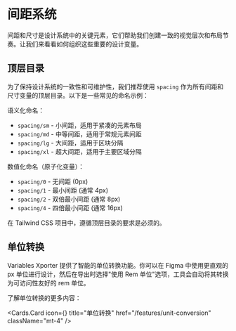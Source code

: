 
# 间距系统

间距和尺寸是设计系统中的关键元素，它们帮助我们创建一致的视觉层次和布局节奏。让我们来看看如何组织这些重要的设计变量。

## 顶层目录
为了保持设计系统的一致性和可维护性，我们推荐使用 `spacing` 作为所有间距和尺寸变量的顶层目录。以下是一些常见的命名示例：

语义化命名：
- `spacing/sm` - 小间距，适用于紧凑的元素布局
- `spacing/md` - 中等间距，适用于常规元素间距
- `spacing/lg` - 大间距，适用于区块分隔
- `spacing/xl` - 超大间距，适用于主要区域分隔

数值化命名（原子化变量）：
- `spacing/0` - 无间距 (0px)
- `spacing/1` - 最小间距 (通常 4px)
- `spacing/2` - 双倍最小间距 (通常 8px)
- `spacing/4` - 四倍最小间距 (通常 16px)

<Callout type="error" emoji="🚨">
在 Tailwind CSS 项目中，遵循顶层目录的要求是必须的。
</Callout>

## 单位转换

Variables Xporter 提供了智能的单位转换功能。你可以在 Figma 中使用更直观的 px 单位进行设计，然后在导出时选择"使用 Rem 单位"选项，工具会自动将其转换为可访问性友好的 rem 单位。


了解单位转换的更多内容：

  <Cards.Card
    icon={<RefreshCw  />}
    title="单位转换"
    href="/features/unit-conversion"
    className="mt-4"
  />



